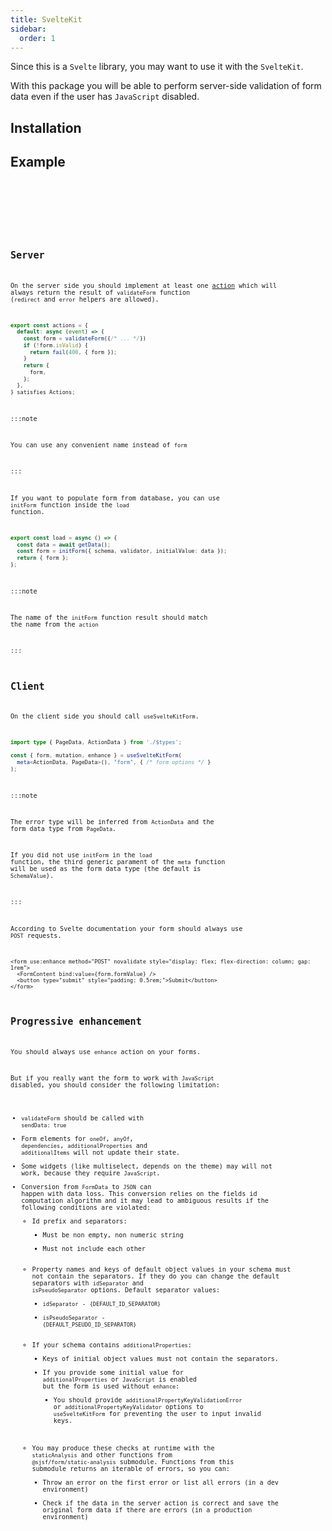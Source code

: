 ```yaml
---
title: SvelteKit
sidebar:
  order: 1
---
```





Since this is a `Svelte` library, you may want to use it with the `SvelteKit`.

With this package you will be able to perform server-side validation of form data
even if the user has `JavaScript` disabled.

## Installation

<Npm pkg="@sjsf/form @sjsf/sveltekit" />

## Example

<Tabs>
  <TabItem label='+page.svelte' >
    <Code code={clientCode} lang='svelte' />
  </TabItem>
  <TabItem label='+page.server.ts'>
    <Code code={serverCode} lang='typescript' />
  </TabItem>
</Tabs>

## Server

On the server side you should implement at least one [action](https://svelte.dev/docs/kit/form-actions)
which will always return the result of `validateForm` function (`redirect` and `error` helpers are allowed).

```typescript
export const actions = {
  default: async (event) => {
    const form = validateForm({/* ... */})
    if (!form.isValid) {
      return fail(400, { form });
    }
    return {
      form,
    };
  },
} satisfies Actions;
```

:::note

You can use any convenient name instead of `form`

:::

If you want to populate form from database, you can use `initForm` function inside the `load` function.

```typescript
export const load = async () => {
  const data = await getData();
  const form = initForm({ schema, validator, initialValue: data });
  return { form };
};
```

:::note

The name of the `initForm` function result should match the name from the `action`

:::

## Client

On the client side you should call `useSvelteKitForm`.

```typescript
import type { PageData, ActionData } from './$types';

const { form, mutation, enhance } = useSvelteKitForm(
  meta<ActionData, PageData>(), "form", { /* form options */ }
);
```

:::note

The error type will be inferred from `ActionData` and the form data type from `PageData`.

If you did not use `initForm` in the `load` function,
the third generic parament of the `meta` function will be used as the form data type
(the default is `SchemaValue`).

:::

According to Svelte documentation your form should always use `POST` requests.

```svelte
<form use:enhance method="POST" novalidate style="display: flex; flex-direction: column; gap: 1rem">
  <FormContent bind:value={form.formValue} />
  <button type="submit" style="padding: 0.5rem;">Submit</button>
</form>
```

## Progressive enhancement

You should always use `enhance` action on your forms.

But if you really want the form to work with `JavaScript` disabled, you should consider the following limitation:

- `validateForm` should be called with `sendData: true`
- Form elements for `oneOf`, `anyOf`, `dependencies`, `additionalProperties` and `additionalItems`
will not update their state.
- Some widgets (like multiselect, depends on the theme) may will not work, because they require `JavaScript`.
- Conversion from `FormData` to `JSON` can happen with data loss.
This conversion relies on the fields id computation algorithm and
it may lead to ambiguous results if the following conditions are violated:
  - Id prefix and separators:
    - Must be non empty, non numeric string
    - Must not include each other
  - Property names and keys of default object values in your schema must not contain the separators.
    If they do you can change the default separators with `idSeparator` and `isPseudoSeparator` options.
    Default separator values:
      - `idSeparator` - <code>{DEFAULT_ID_SEPARATOR}</code>
      - `isPseudoSeparator` - <code>{DEFAULT_PSEUDO_ID_SEPARATOR}</code>
  - If your schema contains `additionalProperties`:
    - Keys of initial object values must not contain the separators.
    - If you provide some initial value for `additionalProperties` or `JavaScript` is enabled but the form is used without `enhance`:
      - You should provide `additionalPropertyKeyValidationError` or `additionalPropertyKeyValidator` options to `useSvelteKitForm` for preventing the user to input invalid keys.
  - You may produce these checks at runtime with the `staticAnalysis` and other functions from `@sjsf/form/static-analysis` submodule.
    Functions from this submodule returns an iterable of errors, so you can:
    - Throw an error on the first error or list all errors (in a dev environment)
    - Check if the data in the server action is correct and save the original form data if there are errors (in a production environment)
